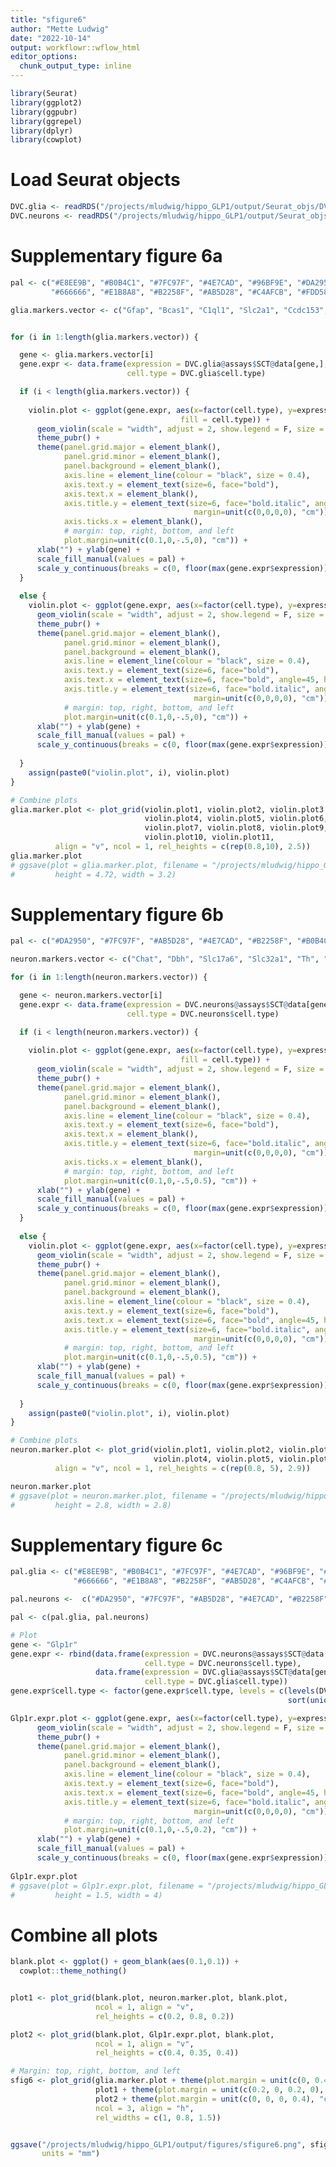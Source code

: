 ```yaml
---
title: "sfigure6"
author: "Mette Ludwig"
date: "2022-10-14"
output: workflowr::wflow_html
editor_options:
  chunk_output_type: inline
---
```



```r
library(Seurat)
library(ggplot2)
library(ggpubr)
library(ggrepel)
library(dplyr)
library(cowplot)
```

# Load Seurat objects
```r
DVC.glia <- readRDS("/projects/mludwig/hippo_GLP1/output/Seurat_objs/DVC_glia_Seurat_obj_labels.rds")
DVC.neurons <- readRDS("/projects/mludwig/hippo_GLP1/output/Seurat_objs/DVC_neurons_Seurat_obj_labels.rds")
```

# Supplementary figure 6a
```r
pal <- c("#E8EE9B", "#B0B4C1", "#7FC97F", "#4E7CAD", "#96BF9E", "#DA2950", 
         "#666666", "#E1B8A8", "#B2258F", "#AB5D28", "#C4AFCB", "#FDD58C")

glia.markers.vector <- c("Gfap", "Bcas1", "C1ql1", "Slc2a1", "Ccdc153", "Aif1", "Mobp", "S100a9", "Kcnj8", "Wt1", "Col1a1")


for (i in 1:length(glia.markers.vector)) {

  gene <- glia.markers.vector[i]
  gene.expr <- data.frame(expression = DVC.glia@assays$SCT@data[gene,], 
                          cell.type = DVC.glia$cell.type)

  if (i < length(glia.markers.vector)) {
    
    violin.plot <- ggplot(gene.expr, aes(x=factor(cell.type), y=expression, 
                                      fill = cell.type)) + 
      geom_violin(scale = "width", adjust = 2, show.legend = F, size = 0.2) +
      theme_pubr() +
      theme(panel.grid.major = element_blank(), 
            panel.grid.minor = element_blank(),
            panel.background = element_blank(), 
            axis.line = element_line(colour = "black", size = 0.4),
            axis.text.y = element_text(size=6, face="bold"),
            axis.text.x = element_blank(),
            axis.title.y = element_text(size=6, face="bold.italic", angle = 360, vjust = 0.5,
                                         margin=unit(c(0,0,0,0), "cm")),
            axis.ticks.x = element_blank(),
            # margin: top, right, bottom, and left
            plot.margin=unit(c(0.1,0,-.5,0), "cm")) +
      xlab("") + ylab(gene) + 
      scale_fill_manual(values = pal) + 
      scale_y_continuous(breaks = c(0, floor(max(gene.expr$expression))))
  }
  
  else {
    violin.plot <- ggplot(gene.expr, aes(x=factor(cell.type), y=expression, fill = cell.type)) + 
      geom_violin(scale = "width", adjust = 2, show.legend = F, size = 0.2) +
      theme_pubr() +
      theme(panel.grid.major = element_blank(), 
            panel.grid.minor = element_blank(),
            panel.background = element_blank(), 
            axis.line = element_line(colour = "black", size = 0.4),
            axis.text.y = element_text(size=6, face="bold"),
            axis.text.x = element_text(size=6, face="bold", angle=45, hjust=1),
            axis.title.y = element_text(size=6, face="bold.italic", angle = 360, vjust = 0.5,
                                         margin=unit(c(0,0,0,0), "cm")),
            # margin: top, right, bottom, and left
            plot.margin=unit(c(0.1,0,-.5,0), "cm")) +
      xlab("") + ylab(gene) + 
      scale_fill_manual(values = pal) + 
      scale_y_continuous(breaks = c(0, floor(max(gene.expr$expression))))
    
  }
    assign(paste0("violin.plot", i), violin.plot)
}

# Combine plots
glia.marker.plot <- plot_grid(violin.plot1, violin.plot2, violin.plot3,
                              violin.plot4, violin.plot5, violin.plot6,
                              violin.plot7, violin.plot8, violin.plot9,
                              violin.plot10, violin.plot11,
          align = "v", ncol = 1, rel_heights = c(rep(0.8,10), 2.5))
glia.marker.plot
# ggsave(plot = glia.marker.plot, filename = "/projects/mludwig/hippo_GLP1/delete.png",
#         height = 4.72, width = 3.2)
```

# Supplementary figure 6b
```r
pal <- c("#DA2950", "#7FC97F", "#AB5D28", "#4E7CAD", "#B2258F", "#B0B4C1")

neuron.markers.vector <- c("Chat", "Dbh", "Slc17a6", "Slc32a1", "Th", "Tph2")

for (i in 1:length(neuron.markers.vector)) {

  gene <- neuron.markers.vector[i]
  gene.expr <- data.frame(expression = DVC.neurons@assays$SCT@data[gene,], 
                          cell.type = DVC.neurons$cell.type)

  if (i < length(neuron.markers.vector)) {
    
    violin.plot <- ggplot(gene.expr, aes(x=factor(cell.type), y=expression, 
                                      fill = cell.type)) + 
      geom_violin(scale = "width", adjust = 2, show.legend = F, size = 0.2) +
      theme_pubr() +
      theme(panel.grid.major = element_blank(), 
            panel.grid.minor = element_blank(),
            panel.background = element_blank(), 
            axis.line = element_line(colour = "black", size = 0.4),
            axis.text.y = element_text(size=6, face="bold"),
            axis.text.x = element_blank(),
            axis.title.y = element_text(size=6, face="bold.italic", angle = 360, vjust = 0.5,
                                         margin=unit(c(0,0,0,0), "cm")),
            axis.ticks.x = element_blank(),
            # margin: top, right, bottom, and left
            plot.margin=unit(c(0.1,0,-.5,0.5), "cm")) +
      xlab("") + ylab(gene) + 
      scale_fill_manual(values = pal) + 
      scale_y_continuous(breaks = c(0, floor(max(gene.expr$expression))))
  }
  
  else {
    violin.plot <- ggplot(gene.expr, aes(x=factor(cell.type), y=expression, fill = cell.type)) + 
      geom_violin(scale = "width", adjust = 2, show.legend = F, size = 0.2) +
      theme_pubr() +
      theme(panel.grid.major = element_blank(), 
            panel.grid.minor = element_blank(),
            panel.background = element_blank(), 
            axis.line = element_line(colour = "black", size = 0.4),
            axis.text.y = element_text(size=6, face="bold"),
            axis.text.x = element_text(size=6, face="bold", angle=45, hjust=1),
            axis.title.y = element_text(size=6, face="bold.italic", angle = 360, vjust = 0.5,
                                         margin=unit(c(0,0,0,0), "cm")),
            # margin: top, right, bottom, and left
            plot.margin=unit(c(0.1,0,-.5,0.5), "cm")) +
      xlab("") + ylab(gene) + 
      scale_fill_manual(values = pal) + 
      scale_y_continuous(breaks = c(0, floor(max(gene.expr$expression))))
    
  }
    assign(paste0("violin.plot", i), violin.plot)
}

# Combine plots
neuron.marker.plot <- plot_grid(violin.plot1, violin.plot2, violin.plot3,
                                violin.plot4, violin.plot5, violin.plot6, 
          align = "v", ncol = 1, rel_heights = c(rep(0.8, 5), 2.9))

neuron.marker.plot
# ggsave(plot = neuron.marker.plot, filename = "/projects/mludwig/hippo_GLP1/delete.png",
#         height = 2.8, width = 2.8)
```

# Supplementary figure 6c
```r
pal.glia <- c("#E8EE9B", "#B0B4C1", "#7FC97F", "#4E7CAD", "#96BF9E", "#DA2950", 
              "#666666", "#E1B8A8", "#B2258F", "#AB5D28", "#C4AFCB", "#FDD58C")

pal.neurons <-  c("#DA2950", "#7FC97F", "#AB5D28", "#4E7CAD", "#B2258F", "#B0B4C1")

pal <- c(pal.glia, pal.neurons)                         

# Plot 
gene <- "Glp1r"
gene.expr <- rbind(data.frame(expression = DVC.neurons@assays$SCT@data[gene,], 
                              cell.type = DVC.neurons$cell.type), 
                   data.frame(expression = DVC.glia@assays$SCT@data[gene,], 
                              cell.type = DVC.glia$cell.type))
gene.expr$cell.type <- factor(gene.expr$cell.type, levels = c(levels(DVC.glia$cell.type), 
                                                              sort(unique(DVC.neurons$cell.type))))                

Glp1r.expr.plot <- ggplot(gene.expr, aes(x=factor(cell.type), y=expression, fill = cell.type)) + 
      geom_violin(scale = "width", adjust = 2, show.legend = F, size = 0.2) +
      theme_pubr() +
      theme(panel.grid.major = element_blank(), 
            panel.grid.minor = element_blank(),
            panel.background = element_blank(), 
            axis.line = element_line(colour = "black", size = 0.4),
            axis.text.y = element_text(size=6, face="bold"),
            axis.text.x = element_text(size=6, face="bold", angle=45, hjust=1),
            axis.title.y = element_text(size=6, face="bold.italic", angle = 360, vjust = 0.5,
                                         margin=unit(c(0,0,0,0), "cm")),
            # margin: top, right, bottom, and left
            plot.margin=unit(c(0.1,0,-.5,0.2), "cm")) +
      xlab("") + ylab(gene) + 
      scale_fill_manual(values = pal) + 
      scale_y_continuous(breaks = c(0, floor(max(gene.expr$expression))))
    
Glp1r.expr.plot
# ggsave(plot = Glp1r.expr.plot, filename = "/projects/mludwig/hippo_GLP1/delete.png",
#         height = 1.5, width = 4)
```


# Combine all plots
```r
blank.plot <- ggplot() + geom_blank(aes(0.1,0.1)) + 
  cowplot::theme_nothing()


plot1 <- plot_grid(blank.plot, neuron.marker.plot, blank.plot,
                   ncol = 1, align = "v",                   
                   rel_heights = c(0.2, 0.8, 0.2)) 

plot2 <- plot_grid(blank.plot, Glp1r.expr.plot, blank.plot,
                   ncol = 1, align = "v",                   
                   rel_heights = c(0.4, 0.35, 0.4))

# Margin: top, right, bottom, and left
sfig6 <- plot_grid(glia.marker.plot + theme(plot.margin = unit(c(0, 0.4, 0, 0.1), "cm")), 
                   plot1 + theme(plot.margin = unit(c(0.2, 0, 0.2, 0), "cm")), 
                   plot2 + theme(plot.margin = unit(c(0, 0, 0, 0.4), "cm")),
                   ncol = 3, align = "h",                   
                   rel_widths = c(1, 0.8, 1.5))


ggsave("/projects/mludwig/hippo_GLP1/output/figures/sfigure6.png", sfig6, height = 120, width = 183,
       units = "mm")

```
